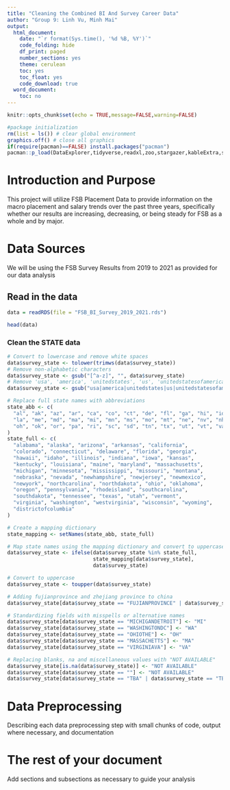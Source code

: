 ```yaml
---
title: "Cleaning the Combined BI And Survey Career Data"
author: "Group 9: Linh Vu, Minh Mai"
output:
  html_document:
    date: "`r format(Sys.time(), '%d %B, %Y')`"
    code_folding: hide
    df_print: paged
    number_sections: yes
    theme: cerulean
    toc: yes
    toc_float: yes
    code_download: true
  word_document:
    toc: no
---
```


```r
knitr::opts_chunk$set(echo = TRUE,message=FALSE,warning=FALSE)

#package initialization
rm(list = ls()) # clear global environment
graphics.off() # close all graphics
if(require(pacman)==FALSE) install.packages("pacman")
pacman::p_load(DataExplorer,tidyverse,readxl,zoo,stargazer,kableExtra,skimr,plotly,ggpubr,vtable,tm)
```

# Introduction and Purpose

This project will utilize FSB Placement Data to provide information on the macro placement and salary trends over the past three years, specifically whether our results are increasing, decreasing, or being steady for FSB as a whole and by major.

# Data Sources

We will be using the FSB Survey Results from 2019 to 2021 as provided for our data analysis

## Read in the data

```r
data = readRDS(file = "FSB_BI_Survey_2019_2021.rds")

head(data)
```

### Clean the STATE data

```r
# Convert to lowercase and remove white spaces
data$survey_state <- tolower(trimws(data$survey_state))
# Remove non-alphabetic characters
data$survey_state <- gsub("[^a-z]", "", data$survey_state)
# Remove 'usa', 'america', 'unitedstates', 'us', 'unitedstatesofamerica'
data$survey_state <- gsub("usa|america|unitedstates|us|unitedstatesofamerica", "", data$survey_state)

# Replace full state names with abbreviations
state_abb <- c(
  "al", "ak", "az", "ar", "ca", "co", "ct", "de", "fl", "ga", "hi", "id", "il", "in", "ia", "ks", "ky", 
  "la", "me", "md", "ma", "mi", "mn", "ms", "mo", "mt", "ne", "nv", "nh", "nj", "nm", "ny", "nc", "nd", 
  "oh", "ok", "or", "pa", "ri", "sc", "sd", "tn", "tx", "ut", "vt", "va", "wa", "wv", "wi", "wy", "dc"
)
state_full <- c(
  "alabama", "alaska", "arizona", "arkansas", "california", 
  "colorado", "connecticut", "delaware", "florida", "georgia", 
  "hawaii", "idaho", "illinois", "indiana", "iowa", "kansas", 
  "kentucky", "louisiana", "maine", "maryland", "massachusetts", 
  "michigan", "minnesota", "mississippi", "missouri", "montana", 
  "nebraska", "nevada", "newhampshire", "newjersey", "newmexico", 
  "newyork", "northcarolina", "northdakota", "ohio", "oklahoma", 
  "oregon", "pennsylvania", "rhodeisland", "southcarolina", 
  "southdakota", "tennessee", "texas", "utah", "vermont", 
  "virginia", "washington", "westvirginia", "wisconsin", "wyoming", 
  "districtofcolumbia"
)

# Create a mapping dictionary
state_mapping <- setNames(state_abb, state_full)

# Map state names using the mapping dictionary and convert to uppercase
data$survey_state <- ifelse(data$survey_state %in% state_full,
                            state_mapping[data$survey_state], 
                            data$survey_state)

# Convert to uppercase
data$survey_state <- toupper(data$survey_state)

# Adding fujianprovince and zhejiang province to china
data$survey_state[data$survey_state == "FUJIANPROVINCE" | data$survey_state == "ZHEJIANGPROVINCE"] <- "CHINA"

# Standardizing fields with misspells or alternative names
data$survey_state[data$survey_state == "MICHIGANDETROIT"] <- "MI"
data$survey_state[data$survey_state == "WASHINGTONDC"] <- "WA"
data$survey_state[data$survey_state == "OHIOTHE"] <- "OH"
data$survey_state[data$survey_state == "MASSACHETTS"] <- "MA"
data$survey_state[data$survey_state == "VIRGINIAVA"] <- "VA"

# Replacing blanks, na and miscellaneous values with "NOT AVAILABLE"
data$survey_state[is.na(data$survey_state)] <- "NOT AVAILABLE"
data$survey_state[data$survey_state == ""] <- "NOT AVAILABLE"
data$survey_state[data$survey_state == "TBA" | data$survey_state == "TBD"] <- "NOT AVAILABLE"
```

# Data Preprocessing

Describing each data preprocessing step with small chunks of code, output where necessary, and documentation

# The rest of your document

Add sections and subsections as necessary to guide your analysis

